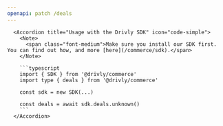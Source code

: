 ```yaml
---
openapi: patch /deals
---
```


      <Accordion title="Usage with the Drivly SDK" icon="code-simple">
        <Note>
          <span class="font-medium">Make sure you install our SDK first. You can find out how, and more [here](/commerce/sdk).</span>
        </Note>

        ```typescript
        import { SDK } from '@drivly/commerce'
        import type { deals } from '@drivly/commerce'

        const sdk = new SDK(...)

        const deals = await sdk.deals.unknown()
        ```
      </Accordion>
